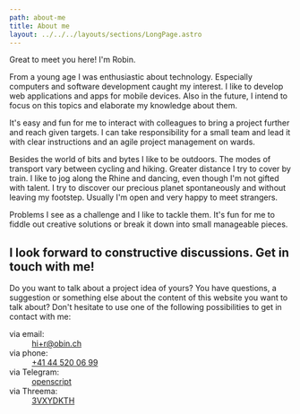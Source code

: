 ```yaml
---
path: about-me
title: About me
layout: ../../../layouts/sections/LongPage.astro
---
```


Great to meet you here! I'm Robin.

From a young age I was enthusiastic about technology. Especially computers and software development caught my interest. I like to develop web applications and apps for mobile devices. Also in the future, I intend to focus on this topics and elaborate my knowledge about them.

It's easy and fun for me to interact with colleagues to bring a project further and reach given targets. I can take responsibility for a small team and lead it with clear instructions and an agile project management on wards.

Besides the world of bits and bytes I like to be outdoors. The modes of transport vary between cycling and hiking. Greater distance I try to cover by train. I like to jog along the Rhine and dancing, even though I'm not gifted with talent. I try to discover our precious planet spontaneously and without leaving my footstep. Usually I'm open and very happy to meet strangers.

Problems I see as a challenge and I like to tackle them. It's fun for me to fiddle out creative solutions or break it down into small manageable pieces.

## I look forward to constructive discussions. Get in touch with me!

Do you want to talk about a project idea of yours? You have questions, a suggestion or something else about the content of this website you want to talk about? Don't hesitate to use one of the following possibilities to get in contact with me:

<dl>
  <dt>via email:</dt>
  <dd>
    <a href="mailto:hi+r@obin.ch">hi+r@obin.ch</a>
  </dd>
  <dt>via phone:</dt>
  <dd>
    <a href="tel:+41445200699">+41 44 520 06 99</a>
  </dd>
  <dt>via Telegram:</dt>
  <dd>
    <a href="https://t.me/openscript">openscript</a>
  </dd>
  <dt>via Threema:</dt>
  <dd>
    <a href="https://threema.id/3VXYDKTH">3VXYDKTH</a>
  </dd>
</dl>
